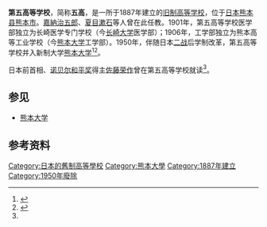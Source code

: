 {{Infobox University
|Name = 第五高等学校
|EnglishName =
|SealImage =
|SealInfo = 
|image_name = Fifth_Higher_School,_Japan.jpg
|image_size = 250px
|Motto = 
|Established = 1887年
|closed = 1950年
|Type = [[旧制高等学校|旧制高等学校]]
|Former_names = 
|president  = 野村彦四郎（首任）
|secretary  = 
|Location = {{JPN}}[[熊本县|熊本县]][[熊本市|熊本市]]
|Campus = 
|Department =
}}
'''第五高等学校'''，简称'''五高'''，是一所于1887年建立的[[旧制高等学校|旧制高等学校]]，位于[[日本|日本]][[熊本县|熊本县]][[熊本市|熊本市]]。[[嘉納治五郎|嘉納治五郎]]、[[夏目漱石|夏目漱石]]等人曾在此任教。1901年，第五高等学校医学部独立为长崎医学专门学校（今[[长崎大学|长崎大学]]医学部）；1906年，工学部独立为熊本高等工业学校（今[[熊本大学|熊本大学]]工学部）。1950年，伴随日本[[二战|二战]]后学制改革，第五高等学校并入新制大学[[熊本大学|熊本大学]]<ref name=kumamoto-u>{{cite web |title=五高の歴史 〜沿革〜 |url=http://www.goko.kumamoto-u.ac.jp/history.html |website=熊本大学五高記念館 |accessdate=2020-12-29}}</ref><ref name=dyck-ktbk>{{cite web |script-title=ja:第五高等学校 |url=https://kotobank.jp/word/%E7%AC%AC%E4%BA%94%E9%AB%98%E7%AD%89%E5%AD%A6%E6%A0%A1-686577|accessdate=2020-12-11 |publisher=朝日新聞社Kotobank}}</ref>。

日本前首相、[[诺贝尔和平奖|诺贝尔和平奖]]得主[[佐藤荣作|佐藤荣作]]曾在第五高等学校就读<ref name=kumamoto-u/>。

==参见==
*[[熊本大学|熊本大学]]

==参考资料==
{{reflist}}
{{Japan-hist-stub}}

[[Category:日本的舊制高等學校|Category:日本的舊制高等學校]]
[[Category:熊本大學|Category:熊本大學]]
[[Category:1887年建立|Category:1887年建立]]
[[Category:1950年廢除|Category:1950年廢除]]